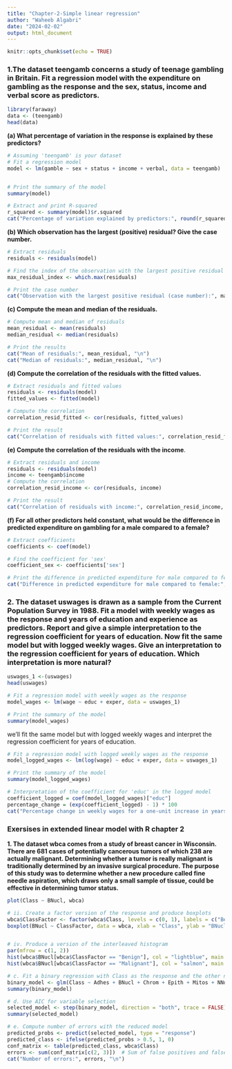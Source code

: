 ```yaml
---
title: "Chapter-2-Simple linear regression"
author: "Waheeb Algabri"
date: "2024-02-02"
output: html_document
---
```


```r
knitr::opts_chunk$set(echo = TRUE)
```


### 1.The dataset teengamb concerns a study of teenage gambling in Britain. Fit a regression model with the expenditure on gambling as the response and the sex, status, income and verbal score as predictors.

```r
library(faraway)
data <- (teengamb)
head(data)
```



**(a) What percentage of variation in the response is explained by these predictors?**

```r
# Assuming 'teengamb' is your dataset
# Fit a regression model
model <- lm(gamble ~ sex + status + income + verbal, data = teengamb)


# Print the summary of the model
summary(model)

```

```r
# Extract and print R-squared
r_squared <- summary(model)$r.squared
cat("Percentage of variation explained by predictors:", round(r_squared * 100, 2), "%\n")
```


**(b) Which observation has the largest (positive) residual? Give the case number.**

```r
# Extract residuals
residuals <- residuals(model)

# Find the index of the observation with the largest positive residual
max_residual_index <- which.max(residuals)

# Print the case number
cat("Observation with the largest positive residual (case number):", max_residual_index, "\n")

```


**(c) Compute the mean and median of the residuals.**

```r
# Compute mean and median of residuals
mean_residual <- mean(residuals)
median_residual <- median(residuals)

# Print the results
cat("Mean of residuals:", mean_residual, "\n")
cat("Median of residuals:", median_residual, "\n")
```


**(d) Compute the correlation of the residuals with the fitted values.**
```r
# Extract residuals and fitted values
residuals <- residuals(model)
fitted_values <- fitted(model)

# Compute the correlation
correlation_resid_fitted <- cor(residuals, fitted_values)

# Print the result
cat("Correlation of residuals with fitted values:", correlation_resid_fitted, "\n")

```


**(e) Compute the correlation of the residuals with the income**.

```r
# Extract residuals and income
residuals <- residuals(model)
income <- teengamb$income
# Compute the correlation
correlation_resid_income <- cor(residuals, income)

# Print the result
cat("Correlation of residuals with income:", correlation_resid_income, "\n")
```


**(f) For all other predictors held constant, what would be the difference in predicted
expenditure on gambling for a male compared to a female?**

```r
# Extract coefficients
coefficients <- coef(model)

# Find the coefficient for 'sex'
coefficient_sex <- coefficients['sex']

# Print the difference in predicted expenditure for male compared to female
cat("Difference in predicted expenditure for male compared to female:", coefficient_sex, "\n")
```

### 2. The dataset uswages is drawn as a sample from the Current Population Survey in 1988. Fit a model with weekly wages as the response and years of education and experience as predictors. Report and give a simple interpretation to the regression coefficient for years of education. Now fit the same model but with logged weekly wages. Give an interpretation to the regression coefficient for years of education. Which interpretation is more natural?

```r
uswages_1 <-(uswages)
head(uswages)
```

```r
# Fit a regression model with weekly wages as the response
model_wages <- lm(wage ~ educ + exper, data = uswages_1)

# Print the summary of the model
summary(model_wages)

```

we'll fit the same model but with logged weekly wages and interpret the regression coefficient for years of education.

```r
# Fit a regression model with logged weekly wages as the response
model_logged_wages <- lm(log(wage) ~ educ + exper, data = uswages_1)

# Print the summary of the model
summary(model_logged_wages)

```

```r
# Interpretation of the coefficient for 'educ' in the logged model
coefficient_logged = coef(model_logged_wages)["educ"]
percentage_change = (exp(coefficient_logged) - 1) * 100
cat("Percentage change in weekly wages for a one-unit increase in years of education:", percentage_change, "%\n")

```


### Exersises in extended linear model with R chapter 2

**1. The dataset wbca comes from a study of breast cancer in Wisconsin. There are 681 cases of potentially cancerous tumors of which 238 are actually malignant. Determining whether a tumor is really malignant is traditionally determined by an invasive surgical procedure. The purpose of this study was to determine whether a new procedure called fine needle aspiration, which draws only a small sample of tissue, could be effective in determining tumor status.**

```r
plot(Class ~ BNucl, wbca)
```


```r
# ii. Create a factor version of the response and produce boxplots
wbca$ClassFactor <- factor(wbca$Class, levels = c(0, 1), labels = c("Benign", "Malignant"))
boxplot(BNucl ~ ClassFactor, data = wbca, xlab = "Class", ylab = "BNucl", main = "Boxplot of BNucl by Class")


# iv. Produce a version of the interleaved histogram
par(mfrow = c(1, 2))
hist(wbca$BNucl[wbca$ClassFactor == "Benign"], col = "lightblue", main = "Benign Tumors", xlab = "BNucl")
hist(wbca$BNucl[wbca$ClassFactor == "Malignant"], col = "salmon", main = "Malignant Tumors", xlab = "BNucl")

# c. Fit a binary regression with Class as the response and the other nine variables as predictors
binary_model <- glm(Class ~ Adhes + BNucl + Chrom + Epith + Mitos + NNucl + Thick + UShap + USize, data = wbca, family = binomial)
summary(binary_model)

# d. Use AIC for variable selection
selected_model <- step(binary_model, direction = "both", trace = FALSE)
summary(selected_model)

# e. Compute number of errors with the reduced model
predicted_probs <- predict(selected_model, type = "response")
predicted_class <- ifelse(predicted_probs > 0.5, 1, 0)
conf_matrix <- table(predicted_class, wbca$Class)
errors <- sum(conf_matrix[c(2, 3)])  # Sum of false positives and false negatives
cat("Number of errors:", errors, "\n")
```









